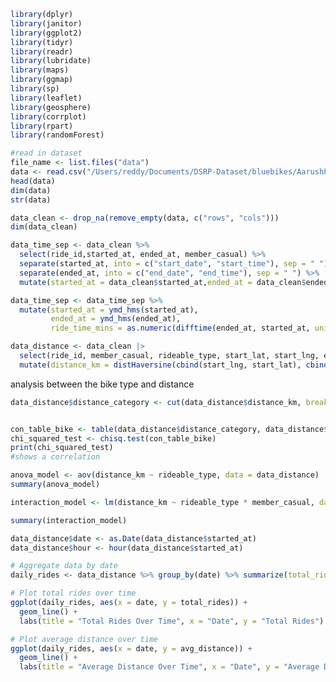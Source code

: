 ```r
library(dplyr)
library(janitor)
library(ggplot2)
library(tidyr)
library(readr)
library(lubridate)
library(maps)
library(ggmap)
library(sp)
library(leaflet)
library(geosphere)
library(corrplot)
library(rpart)
library(randomForest)

#read in dataset
file_name <- list.files("data")
data <- read.csv("/Users/reddy/Documents/DSRP-Dataset/bluebikes/AarushProject/data/202406-bluebikes-tripdata.csv")
head(data)
dim(data)
str(data)
```

```r
data_clean <- drop_na(remove_empty(data, c("rows", "cols")))
dim(data_clean)

data_time_sep <- data_clean %>%
  select(ride_id,started_at, ended_at, member_casual) %>%
  separate(started_at, into = c("start_date", "start_time"), sep = " ") %>%
  separate(ended_at, into = c("end_date", "end_time"), sep = " ") %>%
  mutate(started_at = data_clean$started_at,ended_at = data_clean$ended_at) 

data_time_sep <- data_time_sep %>%
  mutate(started_at = ymd_hms(started_at),
         ended_at = ymd_hms(ended_at),
         ride_time_mins = as.numeric(difftime(ended_at, started_at, units = "mins")))

data_distance <- data_clean |>
  select(ride_id, member_casual, rideable_type, start_lat, start_lng, end_lat, end_lng, started_at, ended_at) |>
  mutate(distance_km = distHaversine(cbind(start_lng, start_lat), cbind(end_lng, end_lat)) / 1000)
```

analysis between the bike type and distance

```r
data_distance$distance_category <- cut(data_distance$distance_km, breaks = c(-Inf, 1, 5, Inf), labels = c("short", "medium", "long"))


con_table_bike <- table(data_distance$distance_category, data_distance$rideable_type)
chi_squared_test <- chisq.test(con_table_bike)
print(chi_squared_test)
#shows a correlation

anova_model <- aov(distance_km ~ rideable_type, data = data_distance)
summary(anova_model)
```

```r
interaction_model <- lm(distance_km ~ rideable_type * member_casual, data = data_distance)

summary(interaction_model)

```

```r

data_distance$date <- as.Date(data_distance$started_at)
data_distance$hour <- hour(data_distance$started_at)

# Aggregate data by date
daily_rides <- data_distance %>% group_by(date) %>% summarize(total_rides = n(), avg_distance = mean(distance_km))

# Plot total rides over time
ggplot(daily_rides, aes(x = date, y = total_rides)) +
  geom_line() +
  labs(title = "Total Rides Over Time", x = "Date", y = "Total Rides")

# Plot average distance over time
ggplot(daily_rides, aes(x = date, y = avg_distance)) +
  geom_line() +
  labs(title = "Average Distance Over Time", x = "Date", y = "Average Distance (km)")
```
